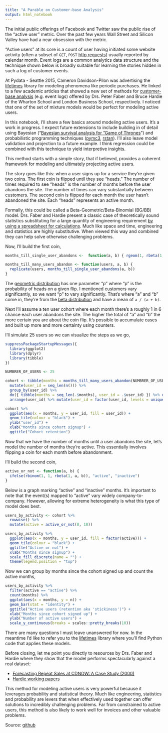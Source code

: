 ```yaml
---
title: "A Parable on Customer-base Analysis"
output: html_notebook
---
```


The initial public offerings of Facebook and Twitter saw the public rise of the "active user" metric. Over the past few years Wall Street and Silicon Valley have had a near obsession with the metric. 

"Active users" at its core is a count of user having initiated some website activity (often a subset of `GET`, `POST` [http requests](https://en.wikipedia.org/wiki/Hypertext_Transfer_Protocol#Request_methods)) usually reported by calendar month. Event logs are a common analytics data structure and the technique shown below is broadly suitable for learning the stories hidden in such a log of customer events.

At Pydata - Seattle 2015, Cameron Davidson-Pilon was advertising the [lifetimes](http://github.com/camDavidsonPilon/lifetimes/) library for modeling phenomena like periodic purchases. He linked to a few academic articles that showed a new set of methods for [customer-base analysis](http://www.brucehardie.com/talks/ho_cba_tut_art_09.pdf) (e.g. event logs) offered by Drs. Peter Faber and Bruce Hardie of the Wharton School and London Business School, respectively. I noticed that one of the set of mixture models would be perfect for modeling active users.

In this notebook, I'll share a few basics around modeling active users. It's a work in progress. I expect future extensions to include building in of detail using Bayesian ("[Bayesian survival analysis for "Game of Thrones](http://allendowney.blogspot.com/2015/03/bayesian-survival-analysis-for-game-of.html)") and probabilistic programming techniques ([pymc3](http://pymc-devs.github.io/pymc3/), [rstan](https://github.com/stan-dev/rstan/wiki/RStan-Getting-Started)). I'll also leave model validation and projection to a future example. I think regression could be combined with this technique to yield interpretive insights.

This method starts with a simple story, that if believed, provides a coherent framework for modeling and ultimately projecting active users.

The story goes like this: when a user signs up for a service they're given two coins. The first coin is flipped until they see "heads." The number of times required to see "heads" is the number of months before the user abandons the site. The number of times can vary substantially between customers. The second coin is flipped for each month the user hasn't abandoned the site. Each "heads" represents an active month.

Formally, this could be called a Beta-Geometric/Beta-Binomial (BG/BB) model. Drs. Faber and Hardie present a classic case of theoretically sound statistics substituting for a large quantity of engineering requirement [by using a spreadsheet for calculations](http://citeseerx.ist.psu.edu/viewdoc/summary?doi=10.1.1.37.4410). Much like space and time, engineering and statistics are highly substitutive. When viewed this way and combined they can help solve otherwise challenging problems.

Now, I'll build the first coin,

```r
months_till_single_user_abandons <-  function(a, b) { rgeom(1, rbeta(1, a, b)) }

months_till_many_users_abandon <- function(users, a, b) {
  replicate(users, months_till_single_user_abandons(a, b))
}
```

The [geometric distribution](https://en.wikipedia.org/wiki/Geometric_distribution) has one parameter "p" where "p" is the probability of heads on a given flip. I mentioned customers vary significantly, so we want "p" to vary significantly. That's where "a" and "b" come in, they're from the [beta distribution](https://en.wikipedia.org/wiki/Beta_distribution) and have a mean of `a / (a + b)`.

Next I'll assume a ten user cohort where each month there's a roughly 1 in 6 chance each user abandons the site. The higher the total of "a" and "b" the more certain you are about the coin flip. It's possible to accumulate cases and built up more and more certainty using counters.

I'll simulate 25 users so we can visualize the steps as we go,

```r
suppressPackageStartupMessages({
  library(ggplot2)
  library(dplyr)
  library(tibble)
})

NUMBRER_OF_USERS <- 25

cohort <- tibble(months = months_till_many_users_abandon(NUMBRER_OF_USERS, 10, 50) + 1) %>%
  mutate(user_id = seq_len(n())) %>%
  group_by(user_id) %>%
  do({ tibble(months = seq_len(.$months), user_id = .$user_id) }) %>% ungroup() %>%
  arrange(user_id) %>% mutate(user_id = factor(user_id, levels = unique(user_id)))

cohort %>%
  ggplot(aes(x = months, y = user_id, fill = user_id)) +
  geom_tile(colour = "black") +
  ylab("user_id") +
  xlab("Months since cohort signup") +
  ggtitle("Cohort retention")
```

Now that we have the number of months until a user abandons the site, let's model the number of months they're active. This essentially involves flipping a coin for each month before abandonment.

I'll build the second coin,

```r
active_or_not <- function(a, b) {
  ifelse(rbinom(1, 1, rbeta(1, a, b)), "active", "inactive")
}
```

Below is a graph marking "active" and "inactive" months. It's important to note that the event(s) mapped to "active" vary widely company-to-company. However, allowing for extreme heterogeneity is what this type of model does best.

```r
users_by_activity <- cohort %>%
  rowwise() %>%
  mutate(active = active_or_not(8, 10))

users_by_activity %>%
  ggplot(aes(x = months, y = user_id, fill = factor(active))) +
  geom_tile(colour = "black") +
  ggtitle("Active or not") +
  xlab("Months since signup") +
  scale_fill_discrete(name = "") +
  theme(legend.position = "top")
```

Now we can group by months since the cohort signed up and count the active months,

```r
users_by_activity %>%
  filter(active == "active") %>%
  count(months) %>%
  ggplot(aes(x = months, y = n)) +
  geom_bar(stat = "identity") +
  ggtitle("Active users (retention aka 'stickiness')") +
  xlab("Months since cohort signed up") +
  ylab("Number of active users") +
  scale_y_continuous(breaks = scales::pretty_breaks(10))
```

There are many questions I must leave unanswered for now. In the meantime I'd like to refer you to the [lifetimes]() library where you'll find Python code that applies these models.

Before closing, let me point you directly to resources by Drs. Faber and Hardie where they show that the model performs spectacularly against a real dataset:

-  [Forecasting Repeat Sales at CDNOW: A Case Study (2000)](http://citeseerx.ist.psu.edu/viewdoc/summary?doi=10.1.1.37.4410)
-  [Hardie working papers](http://brucehardie.com/papers.html)

This method for modeling active users is very powerful because it leverages probability and statistical theory. Much like engineering, statistics and probability are levers that when effectively used together can offer solutions to incredibly challenging problems. Far from constrained to active users, this method is also likely to work well for invoices and other valuable problems.

Source: [github](https://github.com/statwonk/customer-base-analysis/)